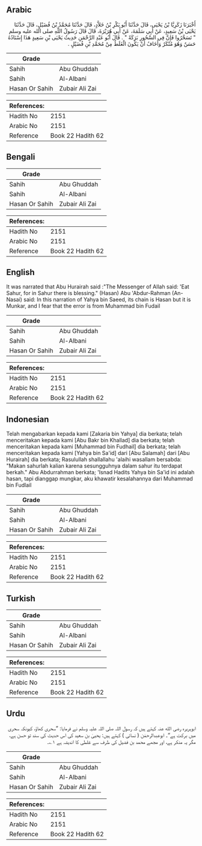 ## Arabic


<div dir="rtl" lang="ar" style={{fontSize:'larger',backgroundColor:'#f8f9fa',padding:20}}>
أَخْبَرَنَا زَكَرِيَّا بْنُ يَحْيَى، قَالَ حَدَّثَنَا أَبُو بَكْرِ بْنُ خَلاَّدٍ، قَالَ حَدَّثَنَا مُحَمَّدُ بْنُ فُضَيْلٍ، قَالَ حَدَّثَنَا يَحْيَى بْنُ سَعِيدٍ، عَنْ أَبِي سَلَمَةَ، عَنْ أَبِي هُرَيْرَةَ، قَالَ قَالَ رَسُولُ اللَّهِ صلى الله عليه وسلم ‏ "‏ تَسَحَّرُوا فَإِنَّ فِي السَّحُورِ بَرَكَةً ‏"‏ ‏.‏ قَالَ أَبُو عَبْدِ الرَّحْمَنِ حَدِيثُ يَحْيَى بْنِ سَعِيدٍ هَذَا إِسْنَادُهُ حَسَنٌ وَهُوَ مُنْكَرٌ وَأَخَافُ أَنْ يَكُونَ الْغَلَطُ مِنْ مُحَمَّدِ بْنِ فُضَيْلٍ ‏.‏
</div>
<div style={{backgroundColor:'#f8f9fa',padding:20, marginBottom: 10}}><table> <thead> <tr> <th>Grade</th> <th></th> </tr> </thead> <tbody> <tr><td>Sahih</td><td>Abu Ghuddah</td></tr><tr><td>Sahih</td><td>Al-Albani</td></tr><tr><td>Hasan Or Sahih</td><td>Zubair Ali Zai</td></tr></tbody></table><table> <thead> <tr> <th>References:</th> <th></th> </tr> </thead> <tbody><tr><td>Hadith No</td><td>2151</td></tr><tr><td>Arabic No</td><td>2151</td></tr><tr><td>Reference</td><td>Book 22 Hadith 62</td></tr></tbody></table></div>

## Bengali


<div dir="ltr" lang="bn" style={{fontSize:'larger',backgroundColor:'#f8f9fa',padding:20}}>

</div>
<div style={{backgroundColor:'#f8f9fa',padding:20, marginBottom: 10}}><table> <thead> <tr> <th>Grade</th> <th></th> </tr> </thead> <tbody> <tr><td>Sahih</td><td>Abu Ghuddah</td></tr><tr><td>Sahih</td><td>Al-Albani</td></tr><tr><td>Hasan Or Sahih</td><td>Zubair Ali Zai</td></tr></tbody></table><table> <thead> <tr> <th>References:</th> <th></th> </tr> </thead> <tbody><tr><td>Hadith No</td><td>2151</td></tr><tr><td>Arabic No</td><td>2151</td></tr><tr><td>Reference</td><td>Book 22 Hadith 62</td></tr></tbody></table></div>

## English


<div dir="ltr" lang="en" style={{fontSize:'larger',backgroundColor:'#f8f9fa',padding:20}}>
It was narrated that Abu Hurairah said :"The Messenger of Allah said: 'Eat Sahur, for in Sahur there is blessing." (Hasan) Abu 'Abdur-Rahman (An-Nasai) said: In this narration of Yahya bin Saeed, its chain is Hasan but it is Munkar, and I fear that the error is from Muhammad bin Fudail
</div>
<div style={{backgroundColor:'#f8f9fa',padding:20, marginBottom: 10}}><table> <thead> <tr> <th>Grade</th> <th></th> </tr> </thead> <tbody> <tr><td>Sahih</td><td>Abu Ghuddah</td></tr><tr><td>Sahih</td><td>Al-Albani</td></tr><tr><td>Hasan Or Sahih</td><td>Zubair Ali Zai</td></tr></tbody></table><table> <thead> <tr> <th>References:</th> <th></th> </tr> </thead> <tbody><tr><td>Hadith No</td><td>2151</td></tr><tr><td>Arabic No</td><td>2151</td></tr><tr><td>Reference</td><td>Book 22 Hadith 62</td></tr></tbody></table></div>

## Indonesian


<div dir="ltr" lang="id" style={{fontSize:'larger',backgroundColor:'#f8f9fa',padding:20}}>
Telah mengabarkan kepada kami [Zakaria bin Yahya] dia berkata; telah menceritakan kepada kami [Abu Bakr bin Khallad] dia berkata; telah menceritakan kepada kami [Muhammad bin Fudhail] dia berkata; telah menceritakan kepada kami [Yahya bin Sa'id] dari [Abu Salamah] dari [Abu Hurairah] dia berkata; Rasulullah shallallahu 'alaihi wasallam bersabda: "Makan sahurlah kalian karena sesungguhnya dalam sahur itu terdapat berkah." Abu Abdurrahman berkata; 'Isnad Hadits Yahya bin Sa'id ini adalah hasan, tapi dianggap mungkar, aku khawatir kesalahannya dari Muhammad bin Fudlail
</div>
<div style={{backgroundColor:'#f8f9fa',padding:20, marginBottom: 10}}><table> <thead> <tr> <th>Grade</th> <th></th> </tr> </thead> <tbody> <tr><td>Sahih</td><td>Abu Ghuddah</td></tr><tr><td>Sahih</td><td>Al-Albani</td></tr><tr><td>Hasan Or Sahih</td><td>Zubair Ali Zai</td></tr></tbody></table><table> <thead> <tr> <th>References:</th> <th></th> </tr> </thead> <tbody><tr><td>Hadith No</td><td>2151</td></tr><tr><td>Arabic No</td><td>2151</td></tr><tr><td>Reference</td><td>Book 22 Hadith 62</td></tr></tbody></table></div>

## Turkish


<div dir="ltr" lang="tr" style={{fontSize:'larger',backgroundColor:'#f8f9fa',padding:20}}>

</div>
<div style={{backgroundColor:'#f8f9fa',padding:20, marginBottom: 10}}><table> <thead> <tr> <th>Grade</th> <th></th> </tr> </thead> <tbody> <tr><td>Sahih</td><td>Abu Ghuddah</td></tr><tr><td>Sahih</td><td>Al-Albani</td></tr><tr><td>Hasan Or Sahih</td><td>Zubair Ali Zai</td></tr></tbody></table><table> <thead> <tr> <th>References:</th> <th></th> </tr> </thead> <tbody><tr><td>Hadith No</td><td>2151</td></tr><tr><td>Arabic No</td><td>2151</td></tr><tr><td>Reference</td><td>Book 22 Hadith 62</td></tr></tbody></table></div>

## Urdu


<div dir="rtl" lang="ur" style={{fontSize:'larger',backgroundColor:'#f8f9fa',padding:20}}>
ابوہریرہ رضی الله عنہ کہتے ہیں کہ رسول اللہ صلی اللہ علیہ وسلم نے فرمایا: ”سحری کھاؤ، کیونکہ سحری میں برکت ہے“۔ ابوعبدالرحمٰن ( نسائی ) کہتے ہیں: یحییٰ بن سعید کی اس حدیث کی سند تو حسن ہے، مگر یہ منکر ہے، اور مجھے محمد بن فضیل کی طرف سے غلطی کا اندیشہ ہے ۱؎۔
</div>
<div style={{backgroundColor:'#f8f9fa',padding:20, marginBottom: 10}}><table> <thead> <tr> <th>Grade</th> <th></th> </tr> </thead> <tbody> <tr><td>Sahih</td><td>Abu Ghuddah</td></tr><tr><td>Sahih</td><td>Al-Albani</td></tr><tr><td>Hasan Or Sahih</td><td>Zubair Ali Zai</td></tr></tbody></table><table> <thead> <tr> <th>References:</th> <th></th> </tr> </thead> <tbody><tr><td>Hadith No</td><td>2151</td></tr><tr><td>Arabic No</td><td>2151</td></tr><tr><td>Reference</td><td>Book 22 Hadith 62</td></tr></tbody></table></div>